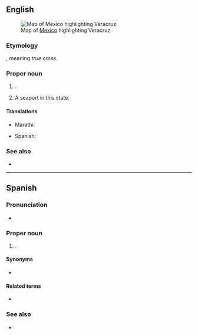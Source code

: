 {{also|Vera Cruz}}
==English==
[[File:Mexico map, MX-VER.svg|thumb|Map of [[Mexico]] highlighting Veracruz]]

===Etymology===
{{etyl|es|en}}, meaning ''true cross''.

===Proper noun===
{{en-proper noun}}

# {{place|en|coastal state|in southeastern|c/Mexico}}.
# A seaport in this state.

====Translations====
{{trans-top|state of Mexico}}
* Marathi: {{t|mr|वेराक्रुज|n}}
{{trans-mid}}
* Spanish: {{t+|es|Veracruz|f}}
{{trans-bottom}}

===See also===
* {{pedialite}}

----

==Spanish==

===Pronunciation===
* {{es-IPA}}

===Proper noun===
{{es-proper noun|f}}

# {{place|es|state|c/Mexico}}.

====Synonyms====
* {{l|es|VC}} {{qualifier|abbreviation}}

====Related terms====
* {{l|es|veracruzano}}

===See also===
* {{pedialite|lang=es}}